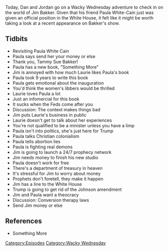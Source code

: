{{Episode
    | title           = She Doesn't Do Politics
    | caption         = [https://knowledgefight.libsyn.com/knowledge-fight-she-doesnt-do-politics Listen to this episode on Libsyn]
    | episodeNumber   = 365
    | length          = 01:43:48
    | airDate         = November 6, 2019
    | episodeType     = [[:Category:Wacky Wednesday|Wacky Wednesday]]
    | appearance      = [[Paula White Cain]], [[Tammy Sue Bakker]], [[Jim Bakker]], [[Laurie Bakker]]
    | previousEpisode = [[364: April 21-22, 2013]]
    | nextEpisode     = [[366: November 5-6, 2019]]
}}

{{Stub}}

Today, Dan and Jordan go on a Wacky Wednesday adventure to check in on the world of Jim Bakker. Given that his friend Paula White-Cain just was given an official position in the White House, it felt like it might be worth taking a look at a recent appearance on Bakker's show.

==Tidbits==

*Revisiting Paula White Cain
*Paula says send her your money or else
*Thank you, Tammy Sue Bakker!
*Paula has a new book, "Something More"
*Jim is annoyed with how much Laurie likes Paula's book
*Paula took 9 years to write this book
*Paula gets emotional about the inauguration
*You'd think the women's libbers would be thrilled
*Laurie loves Paula a lot
*Just an infomercial for this book
*It sucks when the Feds come after you
*Discussion: The context makes things bad
*Jim puts Laurie's business in public
*Laurie doesn't get to talk about her experiences
*You're not qualified to be a minister unless you have a limp
*Paula isn't into politics, she's just here for Trump
*Paula talks Christian colonialism
*Paula tells abortion lies
*Paula is fighting real demons
*Jim is going to launch a 24/7 prophecy network
*Jim needs money to finish his new studio
*Paula doesn't work for free
*There's a department of treasury in heaven
*It's stressful for Jim to worry about money
*Prophets don't foretell, they make it happen
*Jim has a line to the White House
*Trump is going to get rid of the Johnson amendment
*Jim and Paula want a theocracy
*Discussion: Conversion therapy laws
*Send Jim money or else

==References==

*Something More

[[Category:Episodes]]
[[Category:Wacky Wednesday]]
